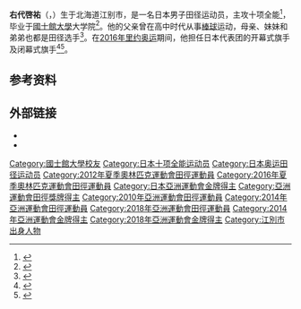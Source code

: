 {{NoteTA|G1=Sports}}
{{Infobox sportsperson
| name = 右代啓祐
| image = Keisuke Ushiro (cropped).jpg
| birth_date = {{birth date and age|1986|7|24}}
| birth_place = {{JPN}}[[北海道|北海道]][[江别市|江别市]]
| height = {{convert|1.96|m|ftin|abbr=on}}
| weight = {{convert|95|kg|lb|abbr=on}}
| country = {{JPN}}
| sport = [[田径|田径]]
| event = [[十项全能|十项全能]]
| medaltemplates =
{{MedalSport|男子[[田径|田径]]}}
{{MedalCountry|{{JPN}}}}
{{MedalCompetition|[[亚洲运动会|亚洲运动会]]}}
{{MedalGold|[[2014年亚洲运动会|2014 仁川]]|[[2014年亚洲运动会田径比赛|十项全能]]}}
{{MedalGold|[[2018年亚洲运动会|2018 雅加达]]|[[2018年亚洲运动会田径比赛|十项全能]]}}
{{MedalCompetition|[[亚洲田径锦标赛|亚洲田径锦标赛]]}}
{{MedalGold|[[2019年亚洲田径锦标赛|2019 多哈]]|十项全能}}
{{MedalCompetition|[[亚洲室内田径锦标赛|亚洲室内田径锦标赛]]}}
{{MedalSilver|[[2012年亚洲室内田径锦标赛|2012 杭州]]|七项全能}}
}}
'''右代啓祐'''（{{jpn|j=右代 啓祐|hg=うしろ けいすけ|rm=Ushiro Keisuke}}，{{bd|1986年|7月24日||}}）生于北海道江别市，是一名日本男子田径运动员，主攻十项全能<ref>{{cite web|url=http://www.london2012.com/athlete/ushiro-keisuke-1023884/|title=Keisuke Ushiro|work=London 2012|accessdate=2020-09-16|archiveurl=https://web.archive.org/web/20120730141809/http://www.london2012.com/athlete/ushiro-keisuke-1023884/|archivedate=2012-07-30|dead-url=yes}}</ref>，毕业于[[國士館大學|國士館大學]]大学院<ref>{{cite web|url=https://www.kokushikan.ac.jp/spokon/news/details_14947.html|script-title=ja:【国士舘アスリートたちの今「それでも前へ、上へ」①】右代啓祐選手インタビュー（陸上競技・十種競技）|work={{lang|ja|国士舘大学}}|date=2020-07-30|accessdate=2020-09-16|archiveurl=https://web.archive.org/web/20200917012447/https://www.kokushikan.ac.jp/spokon/news/details_14947.html|archivedate=2020-09-17|dead-url=no}}</ref>。他的父亲曾在高中时代从事[[棒球|棒球]]运动，母亲、妹妹和弟弟也都是田径选手<ref>{{cite web|url=https://www.olympicchannel.com/ja/stories/features/detail/%E5%8F%B3%E4%BB%A3%E5%95%93%E7%A5%90-%E6%97%A5%E6%9C%AC%E3%81%AE10%E7%A8%AE%E7%AB%B6%E6%8A%80%E9%96%8B%E6%8B%93%E8%80%85%E3%81%A8%E3%81%A3%E3%81%A6%E6%9D%B1%E4%BA%AC%E4%BA%94%E8%BC%AA%E3%81%AF%E3%82%AD%E3%83%A3%E3%83%AA%E3%82%A2%E9%9B%86%E5%A4%A7%E6%88%90%E3%81%AE%E5%A0%B4%E3%81%AB/|script-title=ja:右代啓祐：日本の10種競技開拓者とって東京五輪はキャリア集大成の場に|publisher=[[奥林匹克频道|Olympic Channel]]|date=2019-03-30|accessdate=2020-09-16|archiveurl=https://web.archive.org/web/20200920111248/https://www.olympicchannel.com/ja/stories/features/detail/%E5%8F%B3%E4%BB%A3%E5%95%93%E7%A5%90-%E6%97%A5%E6%9C%AC%E3%81%AE10%E7%A8%AE%E7%AB%B6%E6%8A%80%E9%96%8B%E6%8B%93%E8%80%85%E3%81%A8%E3%81%A3%E3%81%A6%E6%9D%B1%E4%BA%AC%E4%BA%94%E8%BC%AA%E3%81%AF%E3%82%AD%E3%83%A3%E3%83%AA%E3%82%A2%E9%9B%86%E5%A4%A7%E6%88%90%E3%81%AE%E5%A0%B4%E3%81%AB/|archivedate=2020-09-20|dead-url=no}}</ref>。在[[2016年夏季奥林匹克运动会|2016年里约奥运]]期间，他担任日本代表团的开幕式旗手及闭幕式旗手<ref>{{cite news|url=http://www.sponichi.co.jp/sports/news/2016/07/01/kiji/K20160701012882560.html|script-title=ja:リオ五輪 主将に吉田沙保里、女子初　旗手は右代|newspaper={{lang|ja|[[體育日本|スポーツニッポン]]}}|date=2016-07-01|accessdate=2016-07-01|archiveurl=https://web.archive.org/web/20170305062538/http://www.sponichi.co.jp/sports/news/2016/07/01/kiji/K20160701012882560.html|archivedate=2017-03-05|dead-url=no}}</ref><ref>{{cite web|url=http://mainichi.jp/sportsspecial/articles/20160822/k00/00e/050/222000c|script-title=ja:リオ五輪 閉会式　旗手の右代「東京を見据えて頑張る」|publisher=[[每日新聞|每日新聞]]|date=2016-08-22|accessdate=2016-09-29|archiveurl=https://web.archive.org/web/20160929004259/http://mainichi.jp/sportsspecial/articles/20160822/k00/00e/050/222000c|archivedate=2016-09-29|dead-url=no}}</ref>。

==参考资料==
{{Reflist}}

==外部链接==
* {{IAAF|241298}}
* {{IOC profile|keisuke-ushiro}}

{{s-start}}
{{s-sports|oly}}
{{succession box
| before = [[吉田沙保里|吉田沙保里]]
| title = 日本奥运代表团旗手
| years = [[2016年夏季奥林匹克运动会|里约热内卢 2016]]
| after = [[须崎优衣|须崎优衣]]<br>[[八村壘|八村壘]]
}}
{{s-end}}

{{Authority control}}

{{DEFAULTSORT:Ushiro, Keisuke}}
[[Category:國士館大學校友|Category:國士館大學校友]]
[[Category:日本十项全能运动员|Category:日本十项全能运动员]]
[[Category:日本奥运田径运动员|Category:日本奥运田径运动员]]
[[Category:2012年夏季奧林匹克運動會田徑運動員|Category:2012年夏季奧林匹克運動會田徑運動員]]
[[Category:2016年夏季奧林匹克運動會田徑運動員|Category:2016年夏季奧林匹克運動會田徑運動員]]
[[Category:日本亞洲運動會金牌得主|Category:日本亞洲運動會金牌得主]]
[[Category:亞洲運動會田徑獎牌得主|Category:亞洲運動會田徑獎牌得主]]
[[Category:2010年亞洲運動會田徑運動員|Category:2010年亞洲運動會田徑運動員]]
[[Category:2014年亞洲運動會田徑運動員|Category:2014年亞洲運動會田徑運動員]]
[[Category:2018年亞洲運動會田徑運動員|Category:2018年亞洲運動會田徑運動員]]
[[Category:2014年亞洲運動會金牌得主|Category:2014年亞洲運動會金牌得主]]
[[Category:2018年亞洲運動會金牌得主|Category:2018年亞洲運動會金牌得主]]
[[Category:江別市出身人物|Category:江別市出身人物]]
